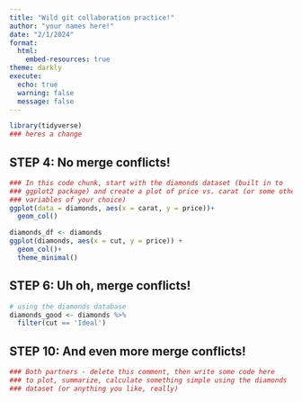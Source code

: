 ```yaml
---
title: "Wild git collaboration practice!"
author: "your names here!"
date: "2/1/2024"
format: 
  html:
    embed-resources: true
theme: darkly
execute:
  echo: true
  warning: false
  message: false
---
```


```r
library(tidyverse)
### heres a change
```

## STEP 4: No merge conflicts!

```r
### In this code chunk, start with the diamonds dataset (built in to
### ggplot2 package) and create a plot of price vs. carat (or some other
### variables of your choice)
ggplot(data = diamonds, aes(x = carat, y = price))+
  geom_col()
```

```r
diamonds_df <- diamonds
ggplot(diamonds, aes(x = cut, y = price)) +
  geom_col()+
  theme_minimal()
```

## STEP 6: Uh oh, merge conflicts!

```r
# using the diamonds database
diamonds_good <- diamonds %>% 
  filter(cut == 'Ideal')
```

## STEP 10: And even more merge conflicts!

```r
### Both partners - delete this comment, then write some code here
### to plot, summarize, calculate something simple using the diamonds
### dataset (or anything you like, really)
```
